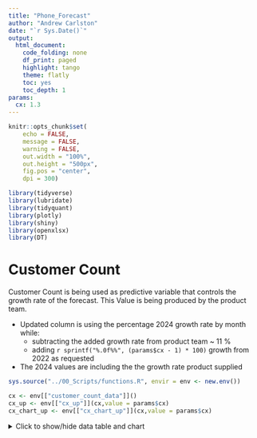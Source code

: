```yaml
---
title: "Phone_Forecast"
author: "Andrew Carlston"
date: "`r Sys.Date()`"
output: 
  html_document:
    code_folding: none
    df_print: paged
    highlight: tango
    theme: flatly
    toc: yes
    toc_depth: 1
params:
  cx: 1.3
---
```


```r
knitr::opts_chunk$set(
    echo = FALSE,
    message = FALSE,
    warning = FALSE,
    out.width = "100%",
    out.height = "500px",
    fig.pos = "center",
    dpi = 300)
```

```r
library(tidyverse)
library(lubridate)
library(tidyquant)
library(plotly)
library(shiny)
library(openxlsx)
library(DT)
```

# Customer Count

Customer Count is being used as predictive variable that controls the growth rate of the forecast. This Value is being produced by the product team.

-   Updated column is using the percentage 2024 growth rate by month while:
    -   subtracting the added growth rate from product team \~ 11 %
    -   adding `r sprintf("%.0f%%", (params$cx - 1) * 100)` growth from 2022 as requested
-   The 2024 values are including the the growth rate product supplied

```r
sys.source("../00_Scripts/functions.R", envir = env <- new.env())

cx <- env[["customer_count_data"]]() 
cx_up <- env[["cx_up"]](cx,value = params$cx)
cx_chart_up <- env[["cx_chart_up"]](cx,value = params$cx)

```

<details>

<summary>Click to show/hide data table and chart</summary>

<p>

##  {.tabset .tabset-fade .tabset-pills .no-tabset-title}

### Table

```r
cx_tbl <- cx_up %>%  
  DT::datatable(
    extensions = c('Buttons', 'Scroller'),
    options = list(
      dom = 'Blrtip',
      buttons = list(
        list(
          extend = 'excel',
          text = 'Export to Excel'
        ),
        list(
          extend = 'csv',
          text = 'Export to CSV'
        )
      ),
      defaultPageSize = 50,
      scrollY = "450px",
      scrollX = TRUE,
      scroller = TRUE,
      rowStyle = "function(index, row, dt) { if (index % 2 === 1) { return { classes: 'even' }; } }",
      style = "font-size: 12px;"
    )
  )
cx_tbl
```

### Chart

```r
chart_up <- cx_chart_up %>% 
  ggplot(aes(x = Month, y = Customer_Count, color = as.factor(Group), group = as.factor(Group), linetype = as.factor(Group))) +
  geom_line() +
  labs(x = "Month", y = "Customer Count", color = "Group") +
  scale_color_manual(values = c("orange", "blue", "green", "red")) +
  scale_linetype_manual(values = c("solid", "solid", "solid", "dotted")) +
  theme_minimal()

plotly::ggplotly(chart_up)
```

</p>

</details>
